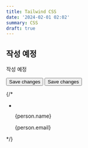 ```yaml
---
title: Tailwind CSS
date: '2024-02-01 02:02'
summary: CSS
draft: true
---
```


<TOCInline toc={props.toc} asDisclosure />

## 작성 예정
작성 예정

<button class="bg-sky-500 hover:bg-sky-700 ...">
  Save changes
</button>




<button class="bg-violet-500 hover:bg-violet-600 active:bg-violet-700 focus:outline-none focus:ring focus:ring-violet-300 ...">
  Save changes
</button>



{/* <ul role="list" class="p-6 divide-y divide-slate-200">
    <li class="flex py-4 first:pt-0 last:pb-0">
      <img class="w-10 h-10 rounded-full" src="{person.imageUrl}" alt="" />
      <div class="ml-3 overflow-hidden">
        <p class="text-sm font-medium text-slate-900">{person.name}</p>
        <p class="text-sm truncate text-slate-500">{person.email}</p>
      </div>
    </li>
</ul>
 */}



